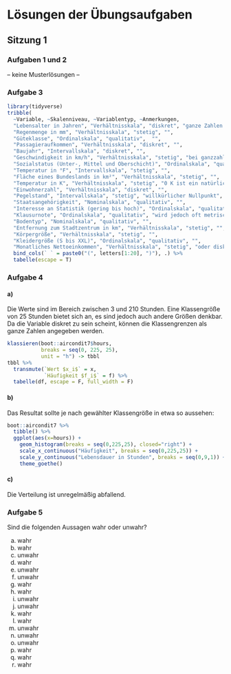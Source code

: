# Lösungen der Übungsaufgaben {-}

## Sitzung 1 {-}

### Aufgaben 1 und 2

-- keine Musterlösungen --

### Aufgabe 3

```r
library(tidyverse)
tribble(
  ~Variable, ~Skalenniveau, ~Variablentyp, ~Anmerkungen,
  "Lebensalter in Jahren", "Verhältnisskala", "diskret", "ganze Zahlen vorausgesetzt",
  "Regenmenge in mm", "Verhältnisskala", "stetig", "",
  "Güteklasse", "Ordinalskala", "qualitativ",  "",
  "Passagieraufkommen", "Verhältnisskala", "diskret", "",
  "Baujahr", "Intervallskala", "diskret", "",
  "Geschwindigkeit in km/h", "Verhältnisskala", "stetig", "bei ganzzahligen Werten: diskret",
  "Sozialstatus (Unter-, Mittel und Oberschicht)", "Ordinalskala", "qualitativ", "",
  "Temperatur in °F", "Intervallskala", "stetig", "",
  "Fläche eines Bundeslands in km²", "Verhältnisskala", "stetig", "",
  "Temperatur in K", "Verhältnisskala", "stetig", "0 K ist ein natürlicher Nullpunkt",
  "Einwohnerzahl", "Verhältnisskala", "diskret", "",
  "Pegelstand", "Intervallskala", "stetig", "willkürlicher Nullpunkt",
  "Staatsangehörigkeit", "Nominalskala", "qualitativ", "",
  "Interesse an Statistik (gering bis hoch)", "Ordinalskala", "qualitativ", "",
  "Klausurnote", "Ordinalskala", "qualitativ", "wird jedoch oft metrisch verwendet",
  "Bodentyp", "Nominalskala", "qualitativ", "",
  "Entfernung zum Stadtzentrum in km", "Verhältnisskala", "stetig", "",
  "Körpergröße", "Verhältnisskala", "stetig", "",
  "Kleidergröße (S bis XXL)", "Ordinalskala", "qualitativ", "",
  "Monatliches Nettoeinkommen", "Verhältnisskala", "stetig", "oder diskret für Cent-Beträge") %>%
  bind_cols(` ` = paste0("(", letters[1:20], ")"), .) %>%
  tabelle(escape = T)
```

### Aufgabe 4

#### a)

Die Werte sind im Bereich zwischen 3 und 210 Stunden. Eine Klassengröße von 25 Stunden bietet sich an, es sind jedoch auch andere Größen denkbar. Da die Variable diskret zu sein scheint, können die Klassengrenzen als ganze Zahlen angegeben werden.

```r

klassieren(boot::aircondit7$hours,
           breaks = seq(0, 225, 25),
           unit = "h") -> tbbl
tbbl %>%
  transmute(`Wert $x_i$` = x,
            `Häufigkeit $f_i$` = f) %>%
  tabelle(df, escape = F, full_width = F)
```

#### b)

Das Resultat sollte je nach gewählter Klassengröße in etwa so aussehen:

```r
boot::aircondit7 %>%
  tibble() %>%
  ggplot(aes(x=hours)) +
    geom_histogram(breaks = seq(0,225,25), closed="right") +
    scale_x_continuous("Häufigkeit", breaks = seq(0,225,25)) +
    scale_y_continuous("Lebensdauer in Stunden", breaks = seq(0,9,1)) +
    theme_goethe()
```

#### c)

Die Verteilung ist unregelmäßig abfallend.

### Aufgabe 5

Sind die folgenden Aussagen wahr oder unwahr?

a) wahr
a) wahr
a) unwahr
a) wahr
a) unwahr
a) unwahr
a) wahr
a) wahr
a) unwahr
a) unwahr
a) wahr
a) wahr
a) unwahr
a) unwahr
a) unwahr
a) wahr
a) wahr
a) wahr
